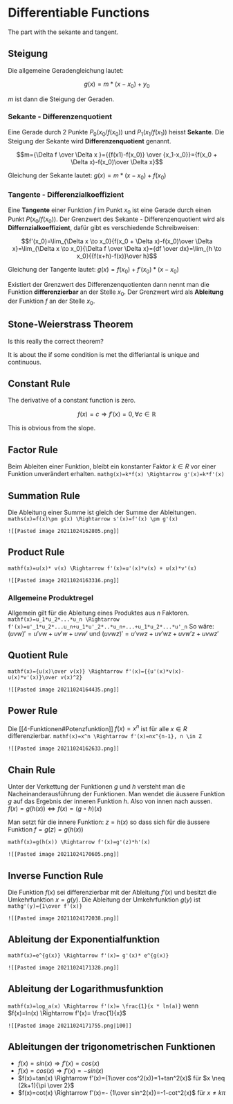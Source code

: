 # Differentiable Functions

The part with the sekante and tangent.

## Steigung

Die allgemeine Geradengleichung lautet:

```math
g(x)=m*(x-x_0)+y_0
```

$m$ ist dann die Steigung der Geraden.

### Sekante -  Differenzenquotient

Eine Gerade durch 2 Punkte $P_0(x_0/f(x_0))$ und $P_1(x_1/f(x_1))$ heisst **Sekante**.
Die Steigung der Sekante wird **Differenzenquotient** genannt.

```math
m={\Delta f \over \Delta x }={{f(x1)-f(x_0)} \over {x_1-x_0}}={f(x_0 + \Delta x)-f(x_0)\over \Delta x}
```

Gleichung der Sekante lautet: $g(x)=m*(x-x_0)+f(x_0)$

### Tangente - Differenzialkoeffizient

Eine **Tangente** einer Funktion $f$ im Punkt $x_0$ ist eine Gerade durch einen Punkt $P(x_0/f(x_0))$. Der Grenzwert des Sekante - Differenzenquotient wird als **Differnzialkoeffizient**, dafür gibt es verschiedende Schreibweisen:

```math
f'(x_0)=\lim_{\Delta x \to x_0}{f(x_0 + \Delta x)-f(x_0)\over \Delta x}=\lim_{\Delta x \to x_0}{\Delta f \over \Delta x}={df \over dx}=\lim_{h \to x_0}{{f(x+h)-f(x)}\over h}
```

Gleichung der Tangente lautet: $g(x)=f(x_0)+f'(x_0)*(x-x_0)$

Existiert der Grenzwert des Differenzenquotienten dann nennt man die Funktion **differenzierbar** an der Stelle $x_0$. Der Grenzwert wird als **Ableitung** der Funktion $f$ an der Stelle $x_0$.


## Stone-Weierstrass Theorem

Is this really the correct theorem? 

It is about the if some condition is met the differiantal is unique and continuous.

## Constant Rule

The derivative of a constant function is zero.

```math
f(x)=c \Rightarrow f'(x)=0, \forall c \in \mathbb{R}
```

This is obvious from the slope.

## Factor Rule

Beim Ableiten einer Funktion, bleibt ein konstanter Faktor $k \in R$ vor einer Funktion unverändert erhalten.
```mathg(x)=k*f(x) \Rightarrow g'(x)=k*f'(x)```

## Summation Rule

Die Ableitung einer Summe ist gleich der Summe der Ableitungen.
```maths(x)=f(x)\pm g(x) \Rightarrow s'(x)=f'(x) \pm g'(x)```

```ad-example
![[Pasted image 20211024162805.png]]
```

## Product Rule

```mathf(x)=u(x)* v(x) \Rightarrow f'(x)=u'(x)*v(x) + u(x)*v'(x)```

```ad-example
![[Pasted image 20211024163316.png]]
```

### Allgemeine Produktregel

Allgemein gilt für die Ableitung eines Produktes aus $n$ Faktoren.
```mathf(x)=u_1*u_2*...*u_n \Rightarrow f'(x)=u'_1*u_2*...u_n+u_1*u'_2*..*u_n+...+u_1*u_2*...*u'_n```
So wäre: $(uvw)'=u'vw+uv'w+uvw'$ und $(uvwz)'=u'vwz+uv'wz+uvw'z+uvwz'$

## Quotient Rule

```mathf(x)={u(x)\over v(x)} \Rightarrow f'(x)={{u'(x)*v(x)-u(x)*v'(x)}\over v(x)^2}```

```ad-example
![[Pasted image 20211024164435.png]]
```

## Power Rule

Die [[4-Funktionen#Potenzfunktion]] $f(x) = x^n$ ist für alle $x \in R$ differenzierbar.
```mathf(x)=x^n \Rightarrow f'(x)=nx^{n-1}, n \in Z```

```ad-example
![[Pasted image 20211024162633.png]]
```

## Chain Rule

Unter der Verkettung der Funktionen $g$ und $h$ versteht man die Nacheinanderausführung der Funktionen. Man wendet die äussere Funktion $g$ auf das Ergebnis der inneren Funktion $h$. Also von innen nach aussen.
$f(x)=g(h(x)) \iff f(x)=(g \circ h)(x)$

Man setzt für die innere Funktion: $z=h(x)$
so dass sich für die äussere Funktion $f=g(z)=g(h(x))$

```mathf(x)=g(h(x)) \Rightarrow f'(x)=g'(z)*h'(x)```

```ad-example
![[Pasted image 20211024170605.png]]
```

## Inverse Function Rule

Die Funktion $f(x)$ sei differenzierbar mit der Ableitung $f'(x)$ und besitzt die Umkehrfunktion $x = g(y)$. Die Ableitung der Umkehrfunktion $g(y)$ ist
```mathg'(y)={1\over f'(x)}```

```ad-example
![[Pasted image 20211024172038.png]]
```

## Ableitung der Exponentialfunktion

```mathf(x)=e^{g(x)} \Rightarrow f'(x)= g'(x)* e^{g(x)}```

```ad-example
![[Pasted image 20211024171328.png]]
```

## Ableitung der Logarithmusfunktion

```mathf(x)=log_a(x) \Rightarrow f'(x)= \frac{1}{x * ln(a)}```
wenn $f(x)=ln(x) \Rightarrow f'(x)= \frac{1}{x}$

```ad-example
![[Pasted image 20211024171755.png|100]]
```

## Ableitungen der trigonometrischen Funktionen

- $f(x)=sin(x) \Rightarrow f'(x)=cos(x)$
- $f(x)=cos(x) \Rightarrow f'(x)=-sin(x)$
- $f(x)=tan(x) \Rightarrow f'(x)={1\over cos^2(x)}=1+tan^2(x)$ für $x \neq (2k+1){\pi \over 2}$
- $f(x)=cot(x) \Rightarrow f'(x)=- {1\over sin^2(x)}=-1-cot^2(x)$ für $x \neq k \pi$
